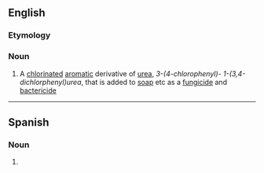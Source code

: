 ==English==

===Etymology===
{{rfe|en}}

===Noun===
{{wikipedia}}
{{en-noun|-}}

# A [[chlorinated]] [[aromatic]] derivative of [[urea]], ''3-(4-chlorophenyl)- 1-(3,4-dichlorphenyl)urea'', that is added to [[soap]] etc as a [[fungicide]] and [[bactericide]]
----
==Spanish==

===Noun===
{{es-noun|m|-}}

# {{l|en|triclocarban}}